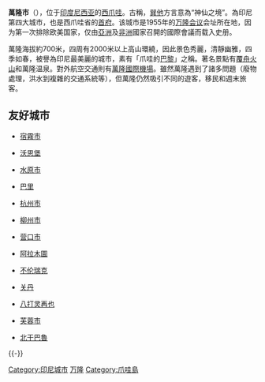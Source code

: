 {{otheruses}}
{{Infobox City
|official_name          = 萬隆<br />Bandung
|nickname               = Kota Kembang（花城）
|chinese_name           = 萬隆
|motto                  = ''Gemah Ripah Wibawa Mukti'' ([[巽他語|巽他語]])<br/>(Serene, Prosperous, Affluent, Delightful)<br>''Bersih Makmur Taat Bersahabat'' ([[印尼語|印尼語]])<br/>(Clean, Prosperous, Devout, Friendly)
|image_skyline          = Bandung pasopati.jpg
|imagesize              = 
|image_caption          = The Pasupati Bridge on top of resident houses.
|image_flag             = Municipal Flag of Bandung, Indonesia.svg
|image_seal             = Bandung coa.png
|image_map              = 
|mapsize                = 
|map_caption            = 萬隆在印尼的位置
|pushpin_map            = Indonesia
|subdivision_type       = 國家
|subdivision_name       = {{IDN}}
|subdivision_type1      = 省份
|subdivision_name1      = [[西爪哇|西爪哇]]
|subdivision_type2      = 
|subdivision_name2      = 
|leader_title           = 市長
|leader_name            = Ridwan Kamil
|established_title      = 
|established_date       = 1810年9月25日
|area_magnitude         = 
|area_total_km2             = 167.67
|area_total_sq_mi        = 64.74
|area_land_km2              = 
|area_land_sq_mi         = 
|area_water_km2             = 
|area_water_sq_mi        = 
|area_water_percent     = 
|area_urban_km2             = 
|area_urban_sq_mi        = 
|area_metro_km2             = 
|area_metro_sq_mi        = 
|population_as_of       = 2014
|population_note        = 
|population_total       = 2575478
|population_density_km2     = 14976
|population_density_sq_mi = 5782
|population_metro       =
|population_density_metro_km2 =
|population_density_metro_sq_mi =
|population_urban       = 
|timezone               = [[印度尼西亚标准时间|WIB]]
|utc_offset             = +7
|timezone_DST           = 
|utc_offset_DST         = 
|latd=6 |latm=57 |lats= |latNS=S
|longd=107 |longm=34 |longs= |longEW=E
|elevation_m              = 768
|elevation_ft           = 2520
|website                = [http://www.bandung.go.id www.bandung.go.id]
|footnotes              = 
}}

'''萬隆市'''（{{lang-id|Kota Bandung}}），位于[[印度尼西亚|印度尼西亚]]的[[西爪哇|西爪哇]]。古稱'''{{Link-en|勃良安|Parahyangan}}'''，[[巽他|巽他]]方言意為“神仙之境”。為印尼第四大城市，也是西爪哇省的[[首府|首府]]。该城市是1955年的[[万隆会议|万隆会议]]会址所在地，因为第一次排除欧美国家，仅由[[亞洲|亞洲]]及[[非洲|非洲]]國家召開的國際會議而载入史册。

萬隆海拔約700米，四周有2000米以上高山環繞，因此景色秀麗，清靜幽雅，四季如春，被譽為印尼最美麗的城市，素有「爪哇的[[巴黎|巴黎]]」之稱。著名景點有[[覆舟火山|覆舟火山]]和萬隆温泉。對外航空交通則有[[萬隆國際機場|萬隆國際機場]]。雖然萬隆遇到了諸多問題（廢物處理，洪水到複雜的交通系統等），但萬隆仍然吸引不同的遊客，移民和週末旅客。

== 友好城市 ==
* {{PHL}}[[宿霧市|宿霧市]]
* {{USA}}[[沃思堡|沃思堡]]
* {{KOR}}[[水原市|水原市]]
* {{ITA}}[[巴里|巴里]]
* {{CHN}}[[杭州市|杭州市]]
* {{CHN}}[[柳州市|柳州市]]
* {{CHN}}[[营口市|营口市]]
* {{KAZ}}[[阿拉木圖|阿拉木圖]]
* {{DEU}}[[不伦瑞克|不伦瑞克]]
* {{MYS}}[[关丹|关丹]]
* {{MYS}}[[八打灵再也|八打灵再也]]
* {{MYS}}[[芙蓉市|芙蓉市]]
* {{IDN}}[[北干巴魯|北干巴魯]]

{{-}}
{{印度尼西亚人口最多的城市}}

{{Authority control}}

[[Category:印尼城市|Category:印尼城市]]
[[Category:万隆|]]
[[Category:爪哇島|Category:爪哇島]]
